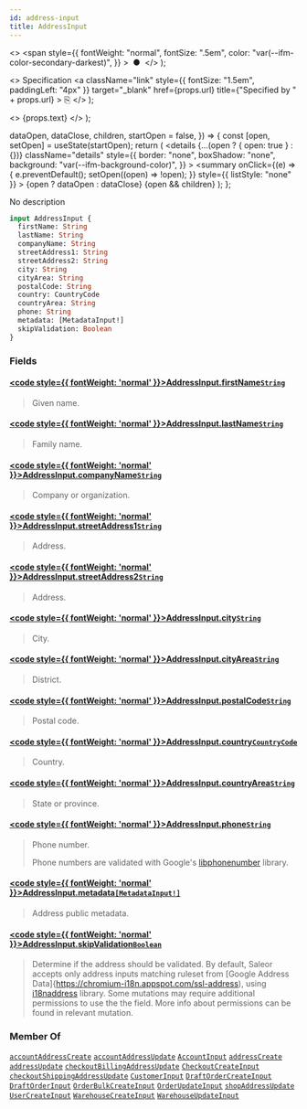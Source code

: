 ```yaml
---
id: address-input
title: AddressInput
---
```


  <>
    <span
      style={{
        fontWeight: "normal",
        fontSize: ".5em",
        color: "var(--ifm-color-secondary-darkest)",
      }}
    >
      &nbsp;●&nbsp;
    </span>
  </>
);

  <>
    Specification
    <a
      className="link"
      style={{ fontSize: "1.5em", paddingLeft: "4px" }}
      target="\_blank"
      href={props.url}
      title={"Specified by " + props.url}
    >
      ⎘
    </a>
  </>
);

  <>
    <span className={props.class}>{props.text}</span>
  </>
);


  dataOpen,
  dataClose,
  children,
  startOpen = false,
}) => {
  const [open, setOpen] = useState(startOpen);
  return (
    <details
      {...(open ? { open: true } : {})}
      className="details"
      style={{
        border: "none",
        boxShadow: "none",
        background: "var(--ifm-background-color)",
      }}
    >
      <summary
        onClick={(e) => {
          e.preventDefault();
          setOpen((open) => !open);
        }}
        style={{ listStyle: "none" }}
      >
        {open ? dataOpen : dataClose}
      </summary>
      {open && children}
    </details>
  );
};

No description

```graphql
input AddressInput {
  firstName: String
  lastName: String
  companyName: String
  streetAddress1: String
  streetAddress2: String
  city: String
  cityArea: String
  postalCode: String
  country: CountryCode
  countryArea: String
  phone: String
  metadata: [MetadataInput!]
  skipValidation: Boolean
}
```

### Fields

#### [<code style={{ fontWeight: 'normal' }}>AddressInput.<b>firstName</b></code>](#)<Bullet />[`String`](../../../api-reference/miscellaneous/scalars/string) <Badge class="badge badge--secondary" text="scalar"/> <Badge class="badge badge--secondary" text="miscellaneous"/>

> Given name.

#### [<code style={{ fontWeight: 'normal' }}>AddressInput.<b>lastName</b></code>](#)<Bullet />[`String`](../../../api-reference/miscellaneous/scalars/string) <Badge class="badge badge--secondary" text="scalar"/> <Badge class="badge badge--secondary" text="miscellaneous"/>

> Family name.

#### [<code style={{ fontWeight: 'normal' }}>AddressInput.<b>companyName</b></code>](#)<Bullet />[`String`](../../../api-reference/miscellaneous/scalars/string) <Badge class="badge badge--secondary" text="scalar"/> <Badge class="badge badge--secondary" text="miscellaneous"/>

> Company or organization.

#### [<code style={{ fontWeight: 'normal' }}>AddressInput.<b>streetAddress1</b></code>](#)<Bullet />[`String`](../../../api-reference/miscellaneous/scalars/string) <Badge class="badge badge--secondary" text="scalar"/> <Badge class="badge badge--secondary" text="miscellaneous"/>

> Address.

#### [<code style={{ fontWeight: 'normal' }}>AddressInput.<b>streetAddress2</b></code>](#)<Bullet />[`String`](../../../api-reference/miscellaneous/scalars/string) <Badge class="badge badge--secondary" text="scalar"/> <Badge class="badge badge--secondary" text="miscellaneous"/>

> Address.

#### [<code style={{ fontWeight: 'normal' }}>AddressInput.<b>city</b></code>](#)<Bullet />[`String`](../../../api-reference/miscellaneous/scalars/string) <Badge class="badge badge--secondary" text="scalar"/> <Badge class="badge badge--secondary" text="miscellaneous"/>

> City.

#### [<code style={{ fontWeight: 'normal' }}>AddressInput.<b>cityArea</b></code>](#)<Bullet />[`String`](../../../api-reference/miscellaneous/scalars/string) <Badge class="badge badge--secondary" text="scalar"/> <Badge class="badge badge--secondary" text="miscellaneous"/>

> District.

#### [<code style={{ fontWeight: 'normal' }}>AddressInput.<b>postalCode</b></code>](#)<Bullet />[`String`](../../../api-reference/miscellaneous/scalars/string) <Badge class="badge badge--secondary" text="scalar"/> <Badge class="badge badge--secondary" text="miscellaneous"/>

> Postal code.

#### [<code style={{ fontWeight: 'normal' }}>AddressInput.<b>country</b></code>](#)<Bullet />[`CountryCode`](../../../api-reference/miscellaneous/enums/country-code) <Badge class="badge badge--secondary" text="enum"/> <Badge class="badge badge--secondary" text="miscellaneous"/>

> Country.

#### [<code style={{ fontWeight: 'normal' }}>AddressInput.<b>countryArea</b></code>](#)<Bullet />[`String`](../../../api-reference/miscellaneous/scalars/string) <Badge class="badge badge--secondary" text="scalar"/> <Badge class="badge badge--secondary" text="miscellaneous"/>

> State or province.

#### [<code style={{ fontWeight: 'normal' }}>AddressInput.<b>phone</b></code>](#)<Bullet />[`String`](../../../api-reference/miscellaneous/scalars/string) <Badge class="badge badge--secondary" text="scalar"/> <Badge class="badge badge--secondary" text="miscellaneous"/>

> Phone number.
>
> Phone numbers are validated with Google's [libphonenumber](https://github.com/google/libphonenumber) library.

#### [<code style={{ fontWeight: 'normal' }}>AddressInput.<b>metadata</b></code>](#)<Bullet />[`[MetadataInput!]`](../../../api-reference/miscellaneous/inputs/metadata-input) <Badge class="badge badge--secondary" text="list"/> <Badge class="badge badge--secondary" text="input"/> <Badge class="badge badge--secondary" text="miscellaneous"/>

> Address public metadata.
>
> <Badge text="Added in Saleor 3.15" class="secondary margin-bottom--sm" />

#### [<code style={{ fontWeight: 'normal' }}>AddressInput.<b>skipValidation</b></code>](#)<Bullet />[`Boolean`](../../../api-reference/miscellaneous/scalars/boolean) <Badge class="badge badge--secondary" text="scalar"/> <Badge class="badge badge--secondary" text="miscellaneous"/>

> Determine if the address should be validated. By default, Saleor accepts only address inputs matching ruleset from [Google Address Data]&#x007B;https://chromium-i18n.appspot.com/ssl-address), using [i18naddress](https://github.com/mirumee/google-i18n-address) library. Some mutations may require additional permissions to use the the field. More info about permissions can be found in relevant mutation.
>
> <Badge text="Added in Saleor 3.19" class="secondary margin-bottom--sm" />
>
> <FeaturePreview />

### Member Of

[`accountAddressCreate`](../../../api-reference/users/mutations/account-address-create) <Badge class="badge badge--secondary" text="mutation"/><Bullet />[`accountAddressUpdate`](../../../api-reference/users/mutations/account-address-update) <Badge class="badge badge--secondary" text="mutation"/><Bullet />[`AccountInput`](../../../api-reference/users/inputs/account-input) <Badge class="badge badge--secondary" text="input"/><Bullet />[`addressCreate`](../../../api-reference/users/mutations/address-create) <Badge class="badge badge--secondary" text="mutation"/><Bullet />[`addressUpdate`](../../../api-reference/users/mutations/address-update) <Badge class="badge badge--secondary" text="mutation"/><Bullet />[`checkoutBillingAddressUpdate`](../../../api-reference/checkout/mutations/checkout-billing-address-update) <Badge class="badge badge--secondary" text="mutation"/><Bullet />[`CheckoutCreateInput`](../../../api-reference/checkout/inputs/checkout-create-input) <Badge class="badge badge--secondary" text="input"/><Bullet />[`checkoutShippingAddressUpdate`](../../../api-reference/checkout/mutations/checkout-shipping-address-update) <Badge class="badge badge--secondary" text="mutation"/><Bullet />[`CustomerInput`](../../../api-reference/users/inputs/customer-input) <Badge class="badge badge--secondary" text="input"/><Bullet />[`DraftOrderCreateInput`](../../../api-reference/orders/inputs/draft-order-create-input) <Badge class="badge badge--secondary" text="input"/><Bullet />[`DraftOrderInput`](../../../api-reference/orders/inputs/draft-order-input) <Badge class="badge badge--secondary" text="input"/><Bullet />[`OrderBulkCreateInput`](../../../api-reference/orders/inputs/order-bulk-create-input) <Badge class="badge badge--secondary" text="input"/><Bullet />[`OrderUpdateInput`](../../../api-reference/orders/inputs/order-update-input) <Badge class="badge badge--secondary" text="input"/><Bullet />[`shopAddressUpdate`](../../../api-reference/shop/mutations/shop-address-update) <Badge class="badge badge--secondary" text="mutation"/><Bullet />[`UserCreateInput`](../../../api-reference/users/inputs/user-create-input) <Badge class="badge badge--secondary" text="input"/><Bullet />[`WarehouseCreateInput`](../../../api-reference/products/inputs/warehouse-create-input) <Badge class="badge badge--secondary" text="input"/><Bullet />[`WarehouseUpdateInput`](../../../api-reference/products/inputs/warehouse-update-input) <Badge class="badge badge--secondary" text="input"/>

